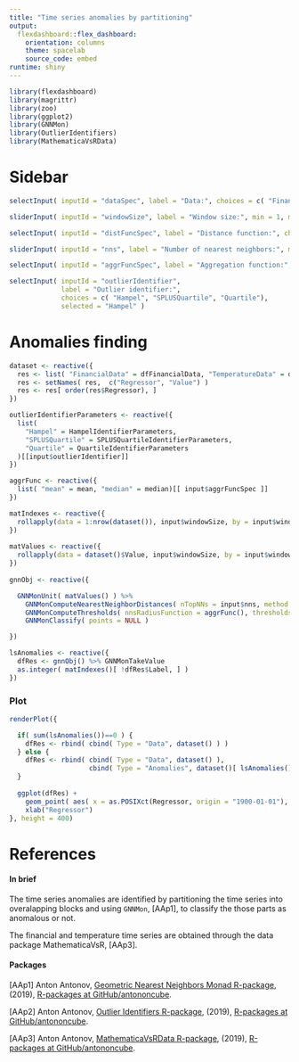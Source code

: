```yaml
---
title: "Time series anomalies by partitioning"
output: 
  flexdashboard::flex_dashboard:
    orientation: columns
    theme: spacelab
    source_code: embed
runtime: shiny
---
```


```r
library(flexdashboard)
library(magrittr)
library(zoo)
library(ggplot2)
library(GNNMon)
library(OutlierIdentifiers)
library(MathematicaVsRData)
```


Sidebar {.sidebar}
=====================================

```r
selectInput( inputId = "dataSpec", label = "Data:", choices = c( "FinancialData", "TemperatureData" ), selected = "FinancialData" )

sliderInput( inputId = "windowSize", label = "Window size:", min = 1, max = 120, step = 1, value = 10 )

selectInput( inputId = "distFuncSpec", label = "Distance function:", choices = c( "euclidean", "cosine" ), selected = "euclidean")

sliderInput( inputId = "nns", label = "Number of nearest neighbors:", min = 1, max = 120, step = 1, value = 10 )

selectInput( inputId = "aggrFuncSpec", label = "Aggregation function:", choices = c( "mean", "midian" ), selected = "mean")

selectInput( inputId = "outlierIdentifier", 
             label = "Outlier identifier:", 
             choices = c( "Hampel", "SPLUSQuartile", "Quartile"), 
             selected = "Hampel" )

```


Anomalies finding
====================================

```r
dataset <- reactive({
  res <- list( "FinancialData" = dfFinancialData, "TemperatureData" = dfTemperatureData )[[input$dataSpec]]
  res <- setNames( res,  c("Regressor", "Value") )
  res <- res[ order(res$Regressor), ]
})

outlierIdentifierParameters <- reactive({
  list( 
    "Hampel" = HampelIdentifierParameters, 
    "SPLUSQuartile" = SPLUSQuartileIdentifierParameters, 
    "Quartile" = QuartileIdentifierParameters
  )[[input$outlierIdentifier]]
})  

aggrFunc <- reactive({
  list( "mean" = mean, "median" = median)[[ input$aggrFuncSpec ]]
})

matIndexes <- reactive({
  rollapply(data = 1:nrow(dataset()), input$windowSize, by = input$windowSize - 1, c)
})
  
matValues <- reactive({
  rollapply(data = dataset()$Value, input$windowSize, by = input$windowSize - 1, c)
})
    
gnnObj <- reactive({

  GNNMonUnit( matValues() ) %>%
    GNNMonComputeNearestNeighborDistances( nTopNNs = input$nns, method = input$distFuncSpec ) %>%
    GNNMonComputeThresholds( nnsRadiusFunction = aggrFunc(), thresholdsIdentifier = outlierIdentifierParameters() ) %>%
    GNNMonClassify( points = NULL )

})

lsAnomalies <- reactive({
  dfRes <- gnnObj() %>% GNNMonTakeValue
  as.integer( matIndexes()[ !dfRes$Label, ] )
})
```

### Plot 

```r
renderPlot({

  if( sum(lsAnomalies())==0 ) {
    dfRes <- rbind( cbind( Type = "Data", dataset() ) )
  } else {
    dfRes <- rbind( cbind( Type = "Data", dataset() ),
                    cbind( Type = "Anomalies", dataset()[ lsAnomalies(), ] ) )
  }
  
  ggplot(dfRes) +
    geom_point( aes( x = as.POSIXct(Regressor, origin = "1900-01-01"), y = Value, color = Type ) ) +
    xlab("Regressor")
}, height = 400)
```


References
====================================

#### In brief

The time series anomalies are identified by partitioning the time series into overalapping blocks 
and using `GNNMon`, [AAp1], to classify the those parts as anomalous or not.

The financial and temperature time series are obtained through the data package MathematicaVsR, [AAp3].

#### Packages

[AAp1] Anton Antonov,
[Geometric Nearest Neighbors Monad R-package](https://github.com/antononcube/R-packages/tree/master/GNNMon-R),
(2019),
[R-packages at GitHub/antononcube](https://github.com/antononcube/R-packages).

[AAp2] Anton Antonov,
[Outlier Identifiers R-package](https://github.com/antononcube/R-packages/tree/master/OutlierIdentifiers),
(2019),
[R-packages at GitHub/antononcube](https://github.com/antononcube/R-packages).

[AAp3] Anton Antonov,
[MathematicaVsRData R-package](https://github.com/antononcube/R-packages/tree/master/MathematicaVsRData),
(2019),
[R-packages at GitHub/antononcube](https://github.com/antononcube/R-packages).


